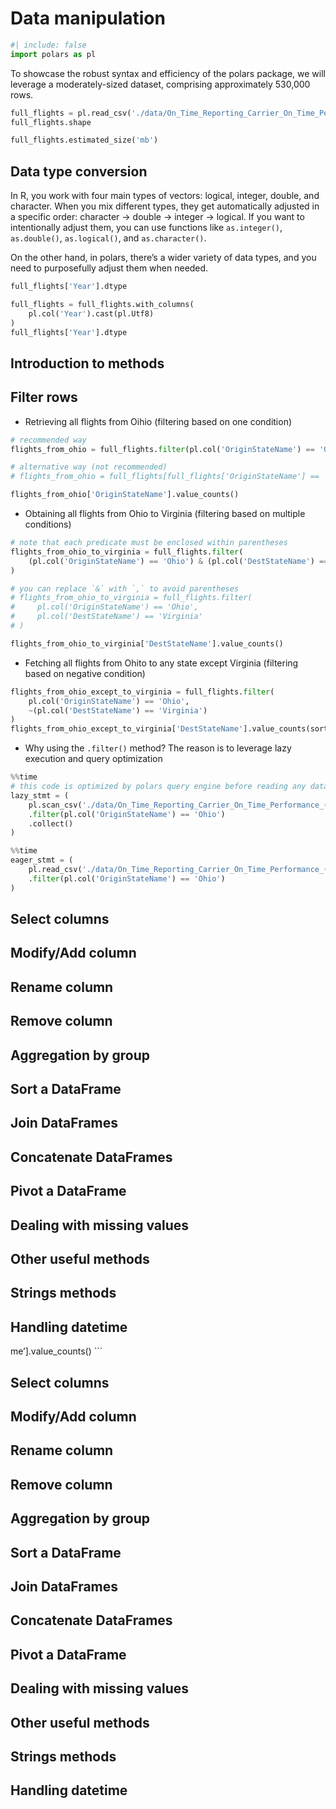 # Data manipulation

```python
#| include: false
import polars as pl
```

To showcase the robust syntax and efficiency of the polars package, we will leverage a moderately-sized dataset, comprising approximately 530,000 rows.

```python
full_flights = pl.read_csv('./data/On_Time_Reporting_Carrier_On_Time_Performance_(1987_present)_2022_1.csv')
full_flights.shape
```

```python
full_flights.estimated_size('mb')
```

## Data type conversion

In R, you work with four main types of vectors: logical, integer, double, and character. When you mix different types, they get automatically adjusted in a specific order: character → double → integer → logical. If you want to intentionally adjust them, you can use functions like `as.integer()`, `as.double()`, `as.logical()`, and `as.character()`.

On the other hand, in polars, there's a wider variety of data types, and you need to purposefully adjust them when needed.

```python
full_flights['Year'].dtype
```

```python
full_flights = full_flights.with_columns(
    pl.col('Year').cast(pl.Utf8)
)
full_flights['Year'].dtype
```

## Introduction to methods


## Filter rows

* Retrieving all flights from Oihio (filtering based on one condition)

```python
# recommended way
flights_from_ohio = full_flights.filter(pl.col('OriginStateName') == 'Ohio')

# alternative way (not recommended)
# flights_from_ohio = full_flights[full_flights['OriginStateName'] == 'Ohio']

flights_from_ohio['OriginStateName'].value_counts()
```

* Obtaining all flights from Ohio to Virginia (filtering based on multiple conditions)

```python
# note that each predicate must be enclosed within parentheses
flights_from_ohio_to_virginia = full_flights.filter(
    (pl.col('OriginStateName') == 'Ohio') & (pl.col('DestStateName') == 'Virginia')
)

# you can replace `&` with `,` to avoid parentheses
# flights_from_ohio_to_virginia = full_flights.filter(
#     pl.col('OriginStateName') == 'Ohio', 
#     pl.col('DestStateName') == 'Virginia'
# )

flights_from_ohio_to_virginia['DestStateName'].value_counts()
```

* Fetching all flights from Ohito to any state except Virginia (filtering based on negative condition)

```python
flights_from_ohio_except_to_virginia = full_flights.filter(
    pl.col('OriginStateName') == 'Ohio', 
    ~(pl.col('DestStateName') == 'Virginia')
)
flights_from_ohio_except_to_virginia['DestStateName'].value_counts(sort=True).head()
```

* Why using the `.filter()` method? The reason is to leverage lazy execution and query optimization

```python
%%time
# this code is optimized by polars query engine before reading any data into memory
lazy_stmt = (
    pl.scan_csv('./data/On_Time_Reporting_Carrier_On_Time_Performance_(1987_present)_2022_1.csv')
    .filter(pl.col('OriginStateName') == 'Ohio')
    .collect()
)
```

```python
%%time
eager_stmt = (
    pl.read_csv('./data/On_Time_Reporting_Carrier_On_Time_Performance_(1987_present)_2022_1.csv')
    .filter(pl.col('OriginStateName') == 'Ohio')
)
```

## Select columns


## Modify/Add column


## Rename column


## Remove column

## Aggregation by group


## Sort a DataFrame


## Join DataFrames


## Concatenate DataFrames

## Pivot a DataFrame


## Dealing with missing values


## Other useful methods


## Strings methods


## Handling datetime


me'].value_counts()
```


## Select columns


## Modify/Add column


## Rename column


## Remove column

## Aggregation by group


## Sort a DataFrame


## Join DataFrames


## Concatenate DataFrames

## Pivot a DataFrame


## Dealing with missing values


## Other useful methods


## Strings methods


## Handling datetime

